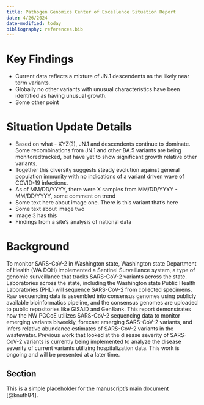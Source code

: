 ```yaml
---
title: Pathogen Genomics Center of Excellence Situation Report
date: 4/26/2024
date-modified: today
bibliography: references.bib
---
```


# Key Findings

- Current data reflects a mixture of JN.1 descendents as the likely near term variants.  
- Globally no other variants with unusual characteristics have been identified as having unusual growth. 
- Some other point


# Situation Update Details

- Based on what - XYZ(?), JN.1 and descendents continue to dominate.  Some recombinations from JN.1 and other BA.5 variants are being monitoredtracked, but have yet to show significant growth relative other variants.
- Together this diversity suggests steady evolution against general population immunity with no indications of a variant driven wave of COVID-19 infections. 
- As of MM/DD/YYYY, there were X samples from MM/DD/YYYY - MM/DD/YYYY, some comment on trend
- Some text here about image one. There is this variant that's here
- Some text about image two
- Image 3 has this
- Findings from a site's analysis of national data

# Background 

To monitor SARS-CoV-2 in Washington state, Washington state Department of Health (WA DOH) implemented a Sentinel Surveillance system, a type of genomic surveillance that tracks SARS-CoV-2 variants across the state. Laboratories across the state, including the Washington state Public Health Laboratories (PHL) will sequence SARS-CoV-2 from collected specimens. Raw sequencing data is assembled into consensus genomes using publicly available bioinformatics pipeline, and the consensus genomes are uploaded to public repositories like GISAID and GenBank. This report demonstrates how the NW PGCoE utilizes SARS-CoV-2 sequencing data to monitor emerging variants biweekly, forecast emerging SARS-CoV-2 variants, and infers relative abundance estimates of SARS-CoV-2 variants in the wastewater. Previous work that looked at the disease severity of SARS-CoV-2 variants is currently being implemented to analyze the disease severity of current variants utilizing hospitalization data. This work is ongoing and will be presented at a later time.

## Section
This is a simple placeholder for the manuscript's main document [@knuth84].
